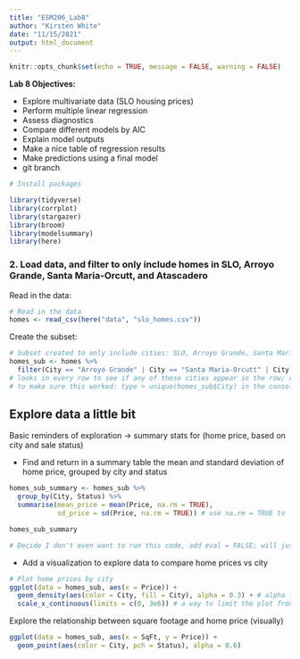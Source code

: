 ```yaml
---
title: "ESM206_Lab8"
author: "Kirsten White"
date: "11/15/2021"
output: html_document
---
```


```r
knitr::opts_chunk$set(echo = TRUE, message = FALSE, warning = FALSE)
```

**Lab 8 Objectives:**

- Explore multivariate data (SLO housing prices)
- Perform multiple linear regression
- Assess diagnostics
- Compare different models by AIC
- Explain model outputs
- Make a nice table of regression results
- Make predictions using a final model
- git branch

```r
# Install packages

library(tidyverse)
library(corrplot)
library(stargazer)
library(broom)
library(modelsummary)
library(here)
```

### 2. Load data, and filter to only include homes in SLO, Arroyo Grande, Santa Maria-Orcutt, and Atascadero
Read in the data: 

```r
# Read in the data 
homes <- read_csv(here("data", "slo_homes.csv"))

```

Create the subset: 

```r
# Subset created to only include cities: SLO, Arroyo Grande, Santa Maria-Orcutt, and Atascadero
homes_sub <- homes %>%
  filter(City == "Arroyo Grande" | City == "Santa Maria-Orcutt" | City == "Atascadero" | City == "San Luis Obispo") 
# looks in every row to see if any of these cities appear in the row; could also do: filter(City %in% c("city", "city", etc))
# to make sure this worked: type > unique(homes_sub$City) in the console and make sure only those 4 cities are returned 

```

## Explore data a little bit 
Basic reminders of exploration -> summary stats for (home price, based on city and sale status)

- Find and return in a summary table the mean and standard deviation of home price, grouped by city and status

```r
homes_sub_summary <- homes_sub %>%
  group_by(City, Status) %>%
  summarise(mean_price = mean(Price, na.rm = TRUE), 
            sd_price = sd(Price, na.rm = TRUE)) # use na.rm = TRUE to ... []

homes_sub_summary

# Decide I don't even want to run this code, add eval = FALSE; will just skip to next code chunk and run that (used to see if this code chunk is the one having issues)
```
- Add a visualization to explore data to compare home prices vs city 

```r
# Plot home prices by city 
ggplot(data = homes_sub, aes(x = Price)) +
  geom_density(aes(color = City, fill = City), alpha = 0.3) + # alpha fills in the lines and make it slightly transparent so you can see layers; alpha is outside aes() because it is not referring to a variable
  scale_x_continuous(limits = c(0, 3e6)) # a way to limit the plot from 0-3 million by setting limits on the x-axis
```

Explore the relationship between square footage and home price (visually) 
```r
ggplot(data = homes_sub, aes(x = SqFt, y = Price)) +
  geom_point(aes(color = City, pch = Status), alpha = 0.6) 
```


